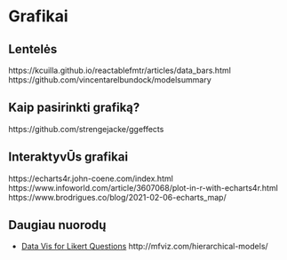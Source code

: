 # Grafikai

## Lentelės

https://kcuilla.github.io/reactablefmtr/articles/data_bars.html
https://github.com/vincentarelbundock/modelsummary


## Kaip pasirinkti grafiką?

https://github.com/strengejacke/ggeffects

## InteraktyvŪs grafikai

https://echarts4r.john-coene.com/index.html
https://www.infoworld.com/article/3607068/plot-in-r-with-echarts4r.html
https://www.brodrigues.co/blog/2021-02-06-echarts_map/

## Daugiau nuorodų

* [Data Vis for Likert Questions](https://lmudge13.github.io/sample_code/likert_graphs.html)
http://mfviz.com/hierarchical-models/

